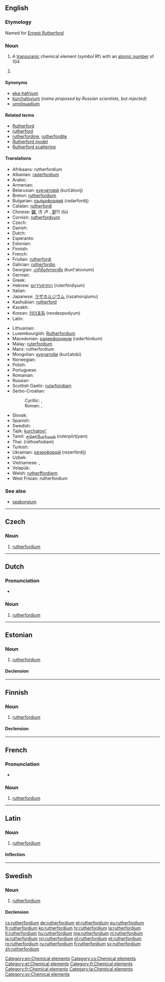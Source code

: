 {{also|Rutherfordium}}
==English==

{{elements|Rf|lawrencium|Lr|dubnium|Db}}

===Etymology===
Named for [[w:Ernest Rutherford|Ernest Rutherford]]

===Noun===
{{en-noun|-}}
{{wikipedia}}

# A [[transuranic]] chemical element (''symbol'' Rf) with an [[atomic number]] of 104
# {{context|obsolete|lang=en}} {{non-gloss definition|A rejected name for [[seaborgium]]}}

====Synonyms====
* [[eka-hafnium]] {{qualifier|used before the element was discovered}}
* [[kurchatovium]] (''name proposed by Russian scientists, but rejected'')
* [[unnilquadium]] {{qualifier|used before the element was officially named}}

====Related terms====
* [[w:Ernest Rutherford|Rutherford]]
* [[rutherford]]<!--unit of radioactive decay-->
* [[rutherfordine]], [[rutherfordite]]
* [[Rutherford model]]
* [[Rutherford scattering]]

====Translations====
{{trans-top|chemical element}}
* Afrikaans: rutherfordium
* Albanian: [[raderfordium]]
* Arabic: {{t-|ar|روذرفورديوم|tr=roðarfórdiyum|m}}
* Armenian: {{t-|hy|ռեզերֆորդիում|tr=ṙezerfordium}}
* Belarusian: [[курчатовiй]] (kurčátovij) {{m}}
* Breton: [[rutherfordiom]]
* Bulgarian: [[ръдърфордий]] (rədərfordij) {{m}}
* Catalan: [[rutherfordi]]
* Chinese: [[鑪]], (钅卢 , [[鈩]]?) (lú)
* Cornish: [[rutherfordyum]]
* Czech: {{t+|cs|rutherfordium}}
* Danish: {{t-|da|rutherfordium}}
* Dutch: {{t+|nl|rutherfordium|n}}
* Esperanto: {{t-|eo|ruterfordio}}
* Estonian: {{t+|et|rutherfordium}}
* Finnish: {{t+|fi|rutherfordium}}
* French: {{t+|fr|rutherfordium|m}}
* Friulian: [[rutherfordi]]
* Galician: [[rutherfordio]]
* Georgian: [[კურჩატოვიუმი]] (kurč‘atoviumi)
* German: {{t+|de|Rutherfordium|n}}
* Greek: {{t-|el|ραδερφόρντιο|n|tr=raderfórntio}}
* Hebrew: [[רותרפורדיום]] (ruterfórdiyum)
* Italian: {{t+|it|rutherfordio|m}}
* Japanese: [[ラザホルジウム]] (razahorujiumu)
* Kashubian: [[rutherford]]
* Kazakh: {{t-|kk|курчатовий|tr=kurčatovii|sc=Cyrl}}
* Korean: [[러더포듐]] (reodeopodyum)
* Latin: {{t+|la|rutherfordium}}
{{trans-mid}}
* Lithuanian: {{t-|lt|ruterfordis}}
* Luxembourgish: [[Rutherfordium]]
* Macedonian: [[радерфордиум]] (raderfórdium) {{m}}
* Malay: [[ruterfordium]]
* Manx: rutherfordium
* Mongolian: [[курчатоби]] (kurčatobi)
* Norwegian: {{t-|no|rutherfordium}}
* Polish: {{t+|pl|rutherford|m}}
* Portuguese: {{t+|pt|ruterfórdio|m}}
* Romanian: {{t+|ro|rutherfordiu|n}}
* Russian: {{t+|ru|резерфордий|m|tr=rezerfórdij}}
* Scottish Gaelic: [[rutarfoirdiam]]
* Serbo-Croatian:
*: Cyrillic: {{t-|sh|ратерфордиjум|m|sc=Cyrl}}, {{t-|sh|рутхерфордиј|sc=Cyrl}}
*: Roman: {{t-|sh|raterfordijum|m}}, {{t-|sh|rutherfordij}}
* Slovak: {{t-|sk|rutherfordium}}
* Spanish: {{t+|es|rutherfordio|m}}
* Swedish: {{t+|sv|rutherfordium|n}}
* Tajik: [[kurchatovi']]
* Tamil: [[ருதெர்போர்டியம்]] (ruterpōrţiyam)
* Thai: {{Thai|[[รูเทอร์ฟอร์เดียม]]}} (rūthoefodiam)
* Turkish: {{t+|tr|rutherfordyum}}
* Ukrainian: [[резерфордiй]] (rezerfórdij) {{m}}
* Uzbek: {{t-|uz|дубний|tr=dúbniy|sc=Cyrl}}
* Vietnamese: {{t+|vi|rutherfordi}}, {{t-|vi|kusatovi}}
* Volapük: {{t+|vo|ruterfordin}}
* Welsh: [[rutherffordiwm]]
* West Frisian: rutherfordium
{{trans-bottom}}

===See also===
* [[seaborgium]]<!--for which the name "rutherfordium" was proposed before the element was officially named-->

[[Category:en:Chemical elements]]

----

==Czech==

===Noun===
{{cs-noun|g=n}}

# [[#English|rutherfordium]]

[[Category:cs:Chemical elements]]

----

==Dutch==
{{wikipedia|lang=nl}}
{{elements|Rf|lawrencium|Lr|dubnium|Db|lang=nl}}

===Pronunciation===
* {{audio|Nl-rutherfordium.ogg|Audio}}

===Noun===
{{nl-noun|n|-|-}}

# [[#English|rutherfordium]]

----

==Estonian==

===Noun===
{{et-noun|rutherfordiumi|rutherfordiumi|par2=rutherfordiumit}}

# [[#English|rutherfordium]]

====Declension====
{{et-decl-seminar|rutherfordium}}
{{et-decl-redel|rutherfordium}}

[[Category:et:Chemical elements]]

----

==Finnish==
{{wikipedia|lang=fi}}

===Noun===
{{fi-noun}}

# [[#English|rutherfordium]]

====Declension====
{{fi-decl-tuoli|rutherfordium|nopl=1|i=0}}

[[Category:fi:Chemical elements]]

----

==French==

===Pronunciation===
* {{IPA|lang=fr|/ʁy.tɛʁ.fɔʁ.djɔm/ }}

===Noun===
{{fr-noun|m}}

# [[rutherfordium#English|rutherfordium]]

[[Category:fr:Chemical elements]]

----

==Latin==
{{wikipedia|lang=la}}

===Noun===
{{la-noun|rutherfordium|rutherfordii|rutherfordiī|n|second}}

# [[#English|rutherfordium]]

====Inflection====
{{la-decl-2nd-N|rutherfordi}}

[[Category:la:Chemical elements]]

----

==Swedish==
{{wikipedia|lang=sv}}

===Noun===
{{sv-noun|n}}

# [[#English|rutherfordium]]

====Declension====
{{sv-noun-unc-irreg-n|2=rutherfordiumet}}

[[Category:sv:Chemical elements]]

[[cs:rutherfordium]]
[[de:rutherfordium]]
[[et:rutherfordium]]
[[eu:rutherfordium]]
[[fr:rutherfordium]]
[[ko:rutherfordium]]
[[hr:rutherfordium]]
[[la:rutherfordium]]
[[lt:rutherfordium]]
[[hu:rutherfordium]]
[[mg:rutherfordium]]
[[nl:rutherfordium]]
[[ja:rutherfordium]]
[[nn:rutherfordium]]
[[pl:rutherfordium]]
[[pt:rutherfordium]]
[[ro:rutherfordium]]
[[ru:rutherfordium]]
[[fi:rutherfordium]]
[[sv:rutherfordium]]
[[zh:rutherfordium]]